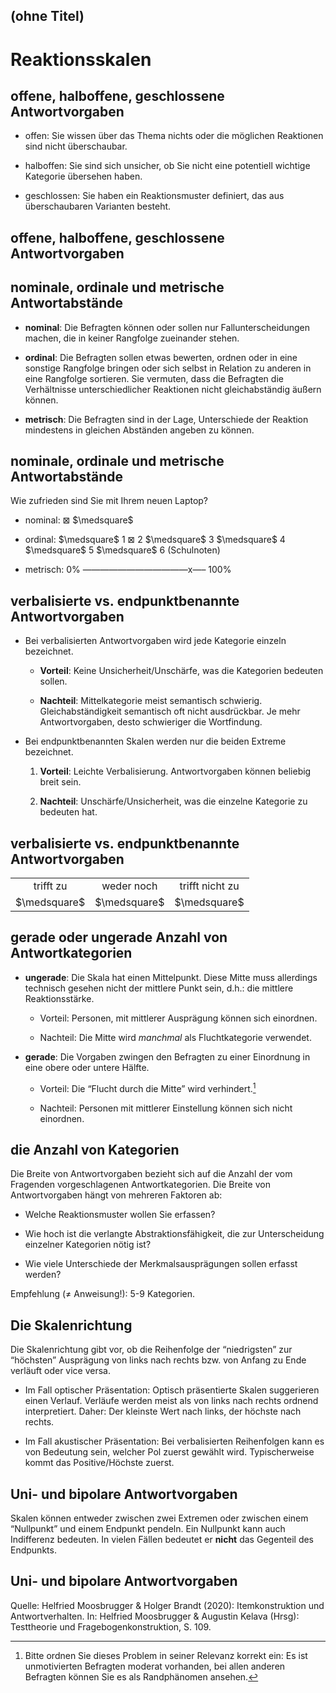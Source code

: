 ## (ohne Titel)

# Reaktionsskalen {#reaktionsskalen .unnumbered}

##  {#section .unnumbered}

## offene, halboffene, geschlossene Antwortvorgaben

- offen: Sie wissen über das Thema nichts oder die möglichen Reaktionen sind nicht überschaubar.

- halboffen: Sie sind sich unsicher, ob Sie nicht eine potentiell wichtige Kategorie übersehen haben.

- geschlossen: Sie haben ein Reaktionsmuster definiert, das aus überschaubaren Varianten besteht.

## offene, halboffene, geschlossene Antwortvorgaben

## nominale, ordinale und metrische Antwortabstände

- **nominal**: Die Befragten können oder sollen nur Fallunterscheidungen machen, die in keiner Rangfolge zueinander stehen.

- **ordinal**: Die Befragten sollen etwas bewerten, ordnen oder in eine sonstige Rangfolge bringen oder sich selbst in Relation zu anderen in eine Rangfolge sortieren. Sie vermuten, dass die Befragten die Verhältnisse unterschiedlicher Reaktionen nicht gleichabständig äußern können.

- **metrisch**: Die Befragten sind in der Lage, Unterschiede der Reaktion mindestens in gleichen Abständen angeben zu können.

## nominale, ordinale und metrische Antwortabstände

Wie zufrieden sind Sie mit Ihrem neuen Laptop?

- nominal: $\boxtimes$ $\medsquare$

- ordinal: $\medsquare$ 1 $\boxtimes$ 2 $\medsquare$ 3 $\medsquare$ 4 $\medsquare$ 5 $\medsquare$ 6 (Schulnoten)

- metrisch: 0% ------------------------------------x----- 100%

## verbalisierte vs. endpunktbenannte Antwortvorgaben

- Bei verbalisierten Antwortvorgaben wird jede Kategorie einzeln bezeichnet.

  - **Vorteil**: Keine Unsicherheit/Unschärfe, was die Kategorien bedeuten sollen.

  - **Nachteil**: Mittelkategorie meist semantisch schwierig. Gleichabständigkeit semantisch oft nicht ausdrückbar. Je mehr Antwortvorgaben, desto schwieriger die Wortfindung.

- Bei endpunktbenannten Skalen werden nur die beiden Extreme bezeichnet.

  1.  **Vorteil**: Leichte Verbalisierung. Antwortvorgaben können beliebig breit sein.

  2.  **Nachteil**: Unschärfe/Unsicherheit, was die einzelne Kategorie zu bedeuten hat.

## verbalisierte vs. endpunktbenannte Antwortvorgaben

::: center
  -------------- -------------- -----------------
    trifft zu      weder noch    trifft nicht zu
   $\medsquare$   $\medsquare$    $\medsquare$
  -------------- -------------- -----------------
:::

## gerade oder ungerade Anzahl von Antwortkategorien

- **ungerade**: Die Skala hat einen Mittelpunkt. Diese Mitte muss allerdings technisch gesehen nicht der mittlere Punkt sein, d.h.: die mittlere Reaktionsstärke.

  - Vorteil: Personen, mit mittlerer Ausprägung können sich einordnen.

  - Nachteil: Die Mitte wird *manchmal* als Fluchtkategorie verwendet.

- **gerade**: Die Vorgaben zwingen den Befragten zu einer Einordnung in eine obere oder untere Hälfte.

  - Vorteil: Die "Flucht durch die Mitte" wird verhindert.[^1]

  - Nachteil: Personen mit mittlerer Einstellung können sich nicht einordnen.

## die Anzahl von Kategorien

Die Breite von Antwortvorgaben bezieht sich auf die Anzahl der vom Fragenden vorgeschlagenen Antwortkategorien. Die Breite von Antwortvorgaben hängt von mehreren Faktoren ab:

- Welche Reaktionsmuster wollen Sie erfassen?

- Wie hoch ist die verlangte Abstraktionsfähigkeit, die zur Unterscheidung einzelner Kategorien nötig ist?

- Wie viele Unterschiede der Merkmalsausprägungen sollen erfasst werden?

Empfehlung ($\neq$ Anweisung!): 5-9 Kategorien.

## Die Skalenrichtung

Die Skalenrichtung gibt vor, ob die Reihenfolge der "niedrigsten" zur "höchsten" Ausprägung von links nach rechts bzw. von Anfang zu Ende verläuft oder vice versa.

- Im Fall optischer Präsentation: Optisch präsentierte Skalen suggerieren einen Verlauf. Verläufe werden meist als von links nach rechts ordnend interpretiert. Daher: Der kleinste Wert nach links, der höchste nach rechts.

- Im Fall akustischer Präsentation: Bei verbalisierten Reihenfolgen kann es von Bedeutung sein, welcher Pol zuerst gewählt wird. Typischerweise kommt das Positive/Höchste zuerst.

## Uni- und bipolare Antwortvorgaben

Skalen können entweder zwischen zwei Extremen oder zwischen einem "Nullpunkt" und einem Endpunkt pendeln. Ein Nullpunkt kann auch Indifferenz bedeuten. In vielen Fällen bedeutet er **nicht** das Gegenteil des Endpunkts.

## Uni- und bipolare Antwortvorgaben

Quelle: Helfried Moosbrugger & Holger Brandt (2020): Itemkonstruktion und Antwortverhalten. In: Helfried Moosbrugger & Augustin Kelava (Hrsg): Testtheorie und Fragebogenkonstruktion, S. 109.

[^1]: Bitte ordnen Sie dieses Problem in seiner Relevanz korrekt ein: Es ist unmotivierten Befragten moderat vorhanden, bei allen anderen Befragten können Sie es als Randphänomen ansehen.
